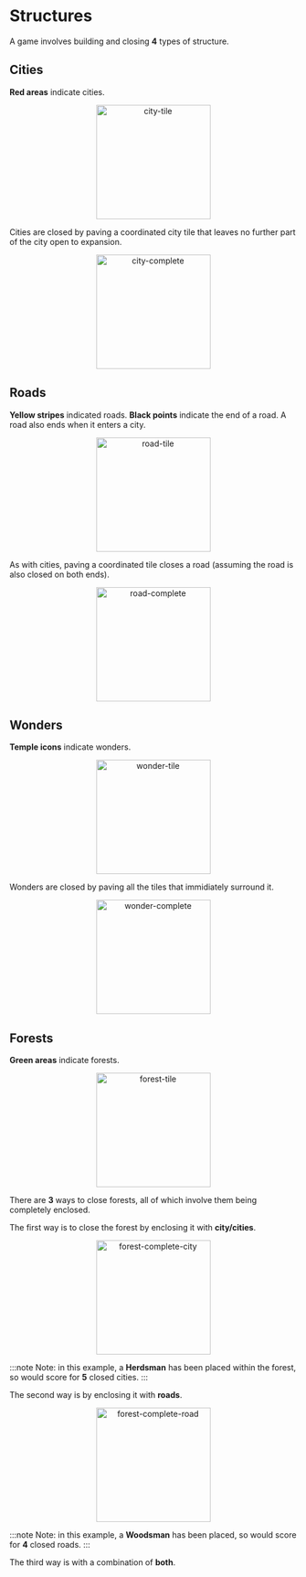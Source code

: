 # Structures

A game involves building and closing **4** types of structure.

## Cities

**Red areas** indicate cities.

<div align="center">
    <img width="200" align="center" src="city-tile.png" alt="city-tile" />
</div>

Cities are closed by paving a coordinated city tile that leaves no further part of the city open to expansion.

<div align="center">
    <img width="200" align="center" src="city-complete.png" alt="city-complete" />
</div>

## Roads

**Yellow stripes** indicated roads. **Black points** indicate the end of a road. A road also ends when it enters a city.

<div align="center">
    <img width="200" align="center" src="road-tile.png" alt="road-tile" />
</div>

As with cities, paving a coordinated tile closes a road (assuming the road is also closed on both ends).

<div align="center">
    <img width="200" align="center" src="road-complete.png" alt="road-complete" />
</div>

## Wonders

**Temple icons** indicate wonders.

<div align="center">
    <img width="200" align="center" src="wonder-tile.png" alt="wonder-tile" />
</div>

Wonders are closed by paving all the tiles that immidiately surround it.

<div align="center">
    <img width="200" align="center" src="wonder-complete.png" alt="wonder-complete" />
</div>

## Forests

**Green areas** indicate forests.

<div align="center">
    <img width="200" align="center" src="forest-tile.png" alt="forest-tile" />
</div>

There are **3** ways to close forests, all of which involve them being completely enclosed.

The first way is to close the forest by enclosing it with **city/cities**.

<div align="center">
    <img width="200" align="center" src="forest-complete-city.png" alt="forest-complete-city" />
</div>

:::note
Note: in this example, a **Herdsman** has been placed within the forest, so would score for **5** closed cities.
:::

The second way is by enclosing it with **roads**.

<div align="center">
    <img width="200" align="center" src="forest-complete-road.png" alt="forest-complete-road" />
</div>

:::note
Note: in this example, a **Woodsman** has been placed, so would score for **4** closed roads.
:::

The third way is with a combination of **both**.


